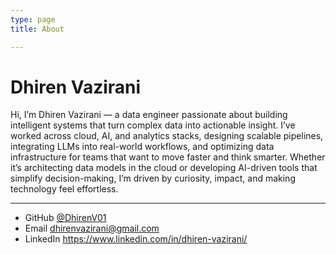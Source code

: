 ```yaml
---
type: page
title: About

---
```


# Dhiren Vazirani

Hi, I’m Dhiren Vazirani — a data engineer passionate about building intelligent systems that turn complex data into actionable insight. I’ve worked across cloud, AI, and analytics stacks, designing scalable pipelines, integrating LLMs into real-world workflows, and optimizing data infrastructure for teams that want to move faster and think smarter. Whether it’s architecting data models in the cloud or developing AI-driven tools that simplify decision-making, I’m driven by curiosity, impact, and making technology feel effortless.


---

- GitHub [@DhirenV01](https://github.com/DhirenV01)
- Email dhirenvazirani@gmail.com
- LinkedIn https://www.linkedin.com/in/dhiren-vazirani/

